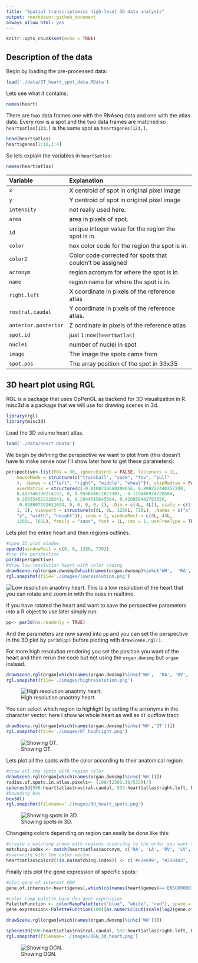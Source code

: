 ```yaml
---
title: "Spatial transcriptomics high-level 3D data analysis"
output: rmarkdown::github_document
always_allow_html: yes
---
```


```r
knitr::opts_chunk$set(echo = TRUE)
```

## Description of the data

Begin by loading the pre-processed data:

```r
load('./data/ST_heart_spot_data.RData')
```

Lets see what it contains:

```r
names(heart)
```

There are two data frames one with the RNAseq data and one with the atlas data. 
Every row is  a spot and the two data frames are matched so `heart$atlas[123,]` is the same spot as `heart$genes[123,]`.
```r
head(heart$atlas)
heart$genes[1:10,1:4]
```

So lets explain the variables in `heart$atlas`:
```r
names(heart$atlas)
```
| Variable | Explanation      |
| :---         |     :---      | 
| `x`   | X centroid of spot in  original pixel image  | 
| `y`     | Y centroid of spot in  original pixel image |
| `intensity`  | not really used here. |
| `area`  | area in pixels of spot. |
| `id`  | unique integer value for the region the spot is in. |
| `color`  | hex color code for the region the spot is in. |
| `color2`  | Color code corrected for spots that couldn't be assigned |             
| `acronym`  | region acronym for where the spot is in. |
| `name`  | region name for where the spot is in. |
| `right.left`  | X coordinate in pixels of the reference atlas |
| `rostral.caudal`  | Y coordinate in pixels of the reference atlas. |
| `anterior.posterior`  | Z oordinate in pixels of the reference atlas |             
| `spot.id`  | just `1:now(heart$atlas)` |
| `nuclei`  | number of nuclei in spot |             
| `image`  | The image the spots came from |             
| `spot.pos`  | The array position of the spot in 33x35 |             

## 3D heart plot using RGL

RGL is a package that uses OpPenGL as backend for 3D visualization in R.
misc3d is a package that we will use for drawing scenes in 3d.

```r
library(rgl)
library(misc3d)
```

Load the 3D volume heart atlas.
```r
load('./data/heart.RData')
```

We begin by defining the perspective we want to plot from (this doesn't have to make sense now I'll show later how to get these parameters):
```r
perspective<-list(FOV = 30, ignoreExtent = FALSE, listeners = 1L, 
    mouseMode = structure(c("trackball", "zoom", "fov", "pull"
    ), .Names = c("left", "right", "middle", "wheel")), skipRedraw = FALSE, 
    userMatrix = structure(c(-0.0108720660209656, 0.899227440357208, 
    0.437346190214157, 0, 0.955604612827301, -0.119448974728584, 
    0.269354522228241, 0, 0.2944515645504, 0.420858442783356, 
    -0.858007192611694, 0, 0, 0, 0, 1), .Dim = c(4L, 4L)), scale = c(1, 
    1, 1), viewport = structure(c(0L, 0L, 1280L, 720L), .Names = c("x", 
    "y", "width", "height")), zoom = 1, windowRect = c(0L, 45L, 
    1280L, 765L), family = "sans", font = 1L, cex = 1, useFreeType = TRUE)
```
Lets plot the entire heart and then regions outlines.

```r
#open 3D plot window
open3d(windowRect = c(0, 0, 1280, 720))
#use the perspective
par3d(perspective)
#draw low-resolution heart with color coding
drawScene.rgl(organ.dwnsmp[which(names(organ.dwnsmp)%in%c('WH',  'RA', 'RV', 'LA', 'LV', 'P', 'A', 'OT'))])
rgl.snapshot(file='./images/lowresolution.png')
```
![Low resolution anaotmy heart.](./images/lowresolution.png)
This is a low resolution of the heart that you can rotate and zoom in with the ouse in realtime. 

If you have rotated the heart and want to save the perspective parameters into a R object to use later simply run:

```r
pp<- par3d(no.readonly = TRUE)
```
And the parameters are now saved into `pp` and you can set the perspective in the 3D plot by `par3d(pp)` before plotting with `drawScene.rgl()`.

For more high resolution rendering you set the position you want of the heart and then rerun the code but not using the `organ.dwnsmp` but `organ` instead.

```r
drawScene.rgl(organ[which(names(organ.dwnsmp)%in%c('WH',  'RA', 'RV', 'LA', 'LV', 'P', 'A', 'OT'))])
rgl.snapshot(file='./images/highresolution.png')
```
![High resolution anaotmy heart.](./images/highresolution.png)

You can select which region to highlight by setting the acronyms in the character vector. here I show `WH` whole heart as well as `OT` outflow tract:

```r
drawScene.rgl(organ[which(names(organ.dwnsmp)%in%c('WH','OT'))])
rgl.snapshot(file='./images/OT_highlight.png')
```
![Showing OT.](./images/OT_highlight.png)

Lets plot all the spots with the color according to their anatomical region:


```r
#draw all the spots with region color
drawScene.rgl(organ[which(names(organ.dwnsmp)%in%c('WH'))])
radius.of.spots.in.atlas.pixels<- (100/(2383.36/532))/3
spheres3d(598-heart$atlas$rostral.caudal, 532-heart$atlas$right.left, heart$atlas$anterior.posterior, col=heart$atlas$color2, radius=radius.of.spots.in.atlas.pixels)
#bounding box
box3d()
rgl.snapshot(filename='./images/3d_heart_spots.png')
```
![Showing spots in 3D.](./images/3d_heart_spots.png)

Changeing colors depending on region can easily be done like this:
```r
#create a matching index with regions accoridng to the order you want to change color
matching.index <- match(heart$atlas$acronym, c('RA', 'LA', 'RV', 'LV', 'P', 'A', 'OT', 'epc'))
#overwrite with the color vector
heart$atlas$color2[!is.na(matching.index)] <- c('#c2e699', "#238443", '#41b6c4', '#225ea8', '#ffffb2', "#fd8d3c", '#e31a1c', '#9e9ac8')[na.omit(matching.index)]
```

Finally lets plot the gene expression of specific spots:
```r
#plot gene of interest OGN
gene.of.interest<-heart$genes[,which(colnames(heart$genes)=='ENSG00000106809')]

#color ramp palette base don gene expression
PaletteFunction <- colorRampPalette(c("blue", "white", "red"), space = "Lab")
gene.expression<-PaletteFunction(100)[as.numeric(cut(scale(log2(gene.of.interest+1)), breaks = 100))]

drawScene.rgl(organ[which(names(organ.dwnsmp)%in%c('WH'))])

spheres3d(598-heart$atlas$rostral.caudal, 532-heart$atlas$right.left, heart$atlas$anterior.posterior, col=gene.expression, radius=radius.of.spots.in.atlas.pixels )
rgl.snapshot(filename='./images/OGN_3d_heart.png')
```
![Showing OGN.](./images/OGN_3d_heart.png)


